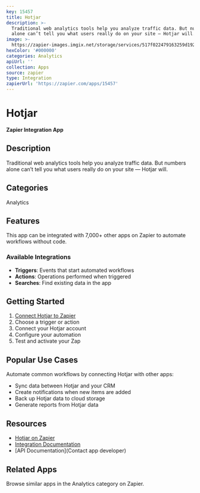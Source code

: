 ```yaml
---
key: 15457
title: Hotjar
description: >-
  Traditional web analytics tools help you analyze traffic data. But numbers
  alone can’t tell you what users really do on your site — Hotjar will.
image: >-
  https://zapier-images.imgix.net/storage/services/517f022479163259d192181405b3cddc.png?auto=format%2Ccompress&ixlib=python-3.0.0&q=50
hexColor: '#000000'
categories: Analytics
apiUrl: ''
collection: Apps
source: zapier
type: Integration
zapierUrl: 'https://zapier.com/apps/15457'
---
```

# Hotjar

**Zapier Integration App**

## Description

Traditional web analytics tools help you analyze traffic data. But numbers alone can’t tell you what users really do on your site — Hotjar will.

## Categories

Analytics

## Features

This app can be integrated with 7,000+ other apps on Zapier to automate workflows without code.

### Available Integrations

- **Triggers**: Events that start automated workflows
- **Actions**: Operations performed when triggered
- **Searches**: Find existing data in the app

## Getting Started

1. [Connect Hotjar to Zapier](https://zapier.com/apps/15457)
2. Choose a trigger or action
3. Connect your Hotjar account
4. Configure your automation
5. Test and activate your Zap

## Popular Use Cases

Automate common workflows by connecting Hotjar with other apps:

- Sync data between Hotjar and your CRM
- Create notifications when new items are added
- Back up Hotjar data to cloud storage
- Generate reports from Hotjar data

## Resources

- [Hotjar on Zapier](https://zapier.com/apps/15457)
- [Integration Documentation](https://zapier.com/apps/15457/integrations)
- [API Documentation](Contact app developer)

## Related Apps

Browse similar apps in the Analytics category on Zapier.
